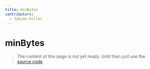```yaml
---
title: minBytes
contributors:
  - fabian-hiller
---
```


# minBytes

> The content of this page is not yet ready. Until then just use the [source code](https://github.com/fabian-hiller/valibot/blob/main/library/src/validations/minBytes/minBytes.ts).
